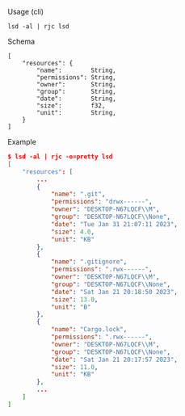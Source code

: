 Usage (cli)

```
lsd -al | rjc lsd
```

Schema

```
[
    "resources": {
        "name":        String,
        "permissions": String,
        "owner":       String,
        "group":       String,
        "date":        String,
        "size":        f32,
        "unit":        String,
    }
]
```

Example

```json
$ lsd -al | rjc -o=pretty lsd
[
    "resources": [
        ...
        {
            "name": ".git",
            "permissions": "drwx------",
            "owner": "DESKTOP-N67LQCF\\M",
            "group": "DESKTOP-N67LQCF\\None",
            "date": "Tue Jan 31 21:07:11 2023",
            "size": 4.0,
            "unit": "KB"
        },
        {
            "name": ".gitignore",
            "permissions": ".rwx------",
            "owner": "DESKTOP-N67LQCF\\M",
            "group": "DESKTOP-N67LQCF\\None",
            "date": "Sat Jan 21 20:18:50 2023",
            "size": 13.0,
            "unit": "B"
        },
        {
            "name": "Cargo.lock",
            "permissions": ".rwx------",
            "owner": "DESKTOP-N67LQCF\\M",
            "group": "DESKTOP-N67LQCF\\None",
            "date": "Sat Jan 21 20:17:57 2023",
            "size": 11.0,
            "unit": "KB"
        },
        ...
    ]
]
```
